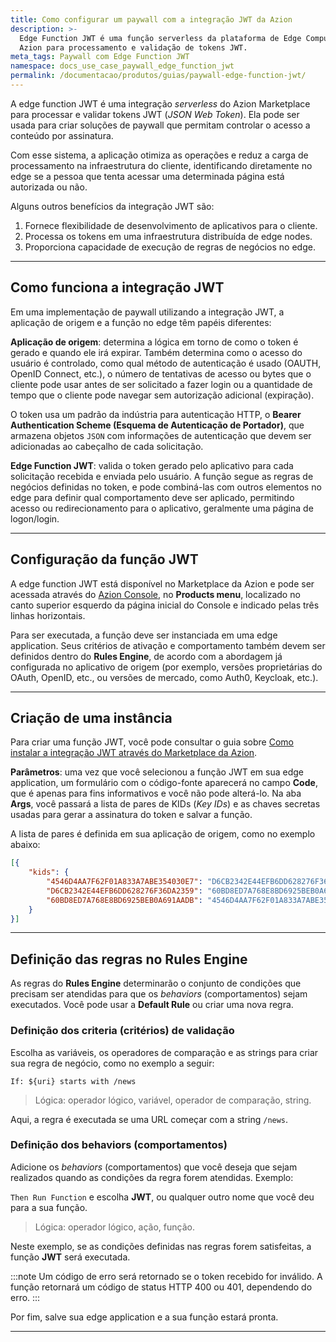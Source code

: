 ```yaml
---
title: Como configurar um paywall com a integração JWT da Azion
description: >-
  Edge Function JWT é uma função serverless da plataforma de Edge Computing da
  Azion para processamento e validação de tokens JWT.
meta_tags: Paywall com Edge Function JWT
namespace: docs_use_case_paywall_edge_function_jwt
permalink: /documentacao/produtos/guias/paywall-edge-function-jwt/
---
```


A edge function JWT é uma integração *serverless* do Azion Marketplace para processar e validar tokens JWT (*JSON Web Token*). Ela pode ser usada para criar soluções de paywall que permitam controlar o acesso a conteúdo por assinatura.

Com esse sistema, a aplicação otimiza as operações e reduz a carga de processamento na infraestrutura do cliente, identificando diretamente no edge se a pessoa que tenta acessar uma determinada página está autorizada ou não.

Alguns outros benefícios da integração JWT são:

1. Fornece flexibilidade de desenvolvimento de aplicativos para o cliente.
2. Processa os tokens em uma infraestrutura distribuída de edge nodes.
3. Proporciona capacidade de execução de regras de negócios no edge.

---

## Como funciona a integração JWT

Em uma implementação de paywall utilizando a integração JWT, a aplicação de origem e a função no edge têm papéis diferentes:

**Aplicação de origem**: determina a lógica em torno de como o token é gerado e quando ele irá expirar. Também determina como o acesso do usuário é controlado, como qual método de autenticação é usado (OAUTH, OpenID Connect, etc.), o número de tentativas de acesso ou bytes que o cliente pode usar antes de ser solicitado a fazer login ou a quantidade de tempo que o cliente pode navegar sem autorização adicional (expiração).

O token usa um padrão da indústria para autenticação HTTP, o **Bearer Authentication Scheme (Esquema de Autenticação de Portador)**, que armazena objetos `JSON` com informações de autenticação que devem ser adicionadas ao cabeçalho de cada solicitação.

**Edge ⁠Function JWT**: valida o token gerado pelo aplicativo para cada solicitação recebida e enviada pelo usuário. A função segue as regras de negócios definidas no token, e pode combiná-las com outros elementos no edge para definir qual comportamento deve ser aplicado, permitindo acesso ou redirecionamento para o aplicativo, geralmente uma página de logon/login.

---

## Configuração da função JWT

A edge function JWT está disponível no Marketplace da Azion e pode ser acessada através do [Azion Console](https://console.azion.com), no **Products menu**, localizado no canto superior esquerdo da página inicial do Console e indicado pelas três linhas horizontais.

Para ser executada, a função deve ser instanciada em uma edge application. Seus critérios de ativação e comportamento também devem ser definidos dentro do **Rules Engine**, de acordo com a abordagem já configurada no aplicativo de origem (por exemplo, versões proprietárias do OAuth, OpenID, etc., ou versões de mercado, como Auth0, Keycloak, etc.).

---

## Criação de uma instância

Para criar uma função JWT, você pode consultar o guia sobre [Como instalar a integração JWT através do Marketplace da Azion](/pt-br/documentacao/produtos/guias/jwt/).

**Parâmetros**: uma vez que você selecionou a função JWT em sua edge application, um formulário com o código-fonte aparecerá no campo **Code**, que é apenas para fins informativos e você não pode alterá-lo. Na aba **Args**, você passará a lista de pares de KIDs (*Key IDs*) e as chaves secretas usadas para gerar a assinatura do token e salvar a função.

A lista de pares é definida em sua aplicação de origem, como no exemplo abaixo:

```json
[{
	"kids": {
    	"4546D4AA7F62F01A833A7ABE354030E7": "D6CB2342E44EFB6DD628276F36DA2359",
    	"D6CB2342E44EFB6DD628276F36DA2359": "60BD8ED7A768E8BD6925BEB0A691AADB",
    	"60BD8ED7A768E8BD6925BEB0A691AADB": "4546D4AA7F62F01A833A7ABE354030E7"
  	}
}]
```

---

## Definição das regras no Rules Engine

As regras do **Rules Engine** determinarão o conjunto de condições que precisam ser atendidas para que os *behaviors* (comportamentos) sejam executados. Você pode usar a **Default Rule** ou criar uma nova regra.

### Definição dos criteria (critérios) de validação

Escolha as variáveis, os operadores de comparação e as strings para criar sua regra de negócio, como no exemplo a seguir:

`If: ${uri} starts with /news`

> Lógica: operador lógico, variável, operador de comparação, string.

Aqui, a regra é executada se uma URL começar com a string `/news`.

### Definição dos behaviors (comportamentos)

Adicione os *behaviors* (comportamentos) que você deseja que sejam realizados quando as condições da regra forem atendidas. Exemplo:

`Then Run Function` e escolha **JWT**, ou qualquer outro nome que você deu para a sua função.

> Lógica: operador lógico, ação, função.

Neste exemplo, se as condições definidas nas regras forem satisfeitas, a função **JWT** será executada.

:::note
Um código de erro será retornado se o token recebido for inválido. A função retornará um código de status HTTP 400 ou 401, dependendo do erro.
:::

Por fim, salve sua edge application e a sua função estará pronta.

---
